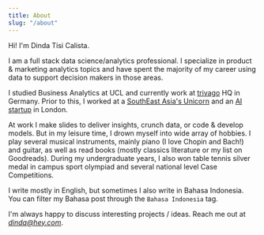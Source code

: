 ```yaml
---
title: About
slug: "/about"
---
```


Hi! I'm Dinda Tisi Calista.

I am a full stack data science/analytics professional. I specialize in product & marketing analytics topics and have spent the majority of my career using data to support decision makers in those areas.

I studied Business Analytics at UCL and currently work at [trivago](https://www.reuters.com/companies/TRVG.O) HQ in Germany. Prior to this, I worked at a [SouthEast Asia's Unicorn](https://www.crunchbase.com/organization/go-jek) and an [AI startup](https://www.crunchbase.com/organization/wild-2) in London. 

At work I make slides to deliver insights, crunch data, or code & develop models. But in my leisure time, I drown myself into wide array of hobbies. I play several musical instruments, mainly piano (I love Chopin and Bach!) and guitar, as well as read books (mostly classics literature or my list on Goodreads). During my undergraduate years, I also won table tennis silver medal in campus sport olympiad and several national level Case Competitions.

I write mostly in English, but sometimes I also write in Bahasa Indonesia. You can filter my Bahasa post through the `Bahasa Indonesia` tag.

I'm always happy to discuss interesting projects / ideas. Reach me out at *dinda@hey.com*.
